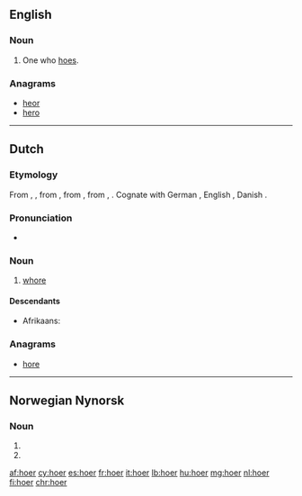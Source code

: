 {{also|hoër}}
==English==

===Noun===
{{en-noun}}

# One who [[hoe]]s.

===Anagrams===
* [[heor#English|heor]]
* [[hero#English|hero]]

----

==Dutch==

===Etymology===
From {{etyl|dum|nl}} {{term|hoere|lang=dum}}, {{term|hoer|lang=dum}}, from {{etyl|odt|nl}} {{m|odt|*huora}}, from {{etyl|gem-pro|nl}} {{m|gem-pro|*hōrǭ}}, from {{etyl|ine-pro|nl}} {{m|ine-pro|*kāro-}}, {{m|ine-pro|*keh₂ro-||dear, loved}}. Cognate with German {{term|Hure|lang=de}}, English {{term|whore|lang=en}}, Danish {{term|hore|lang=da}}.

===Pronunciation===
* {{audio|Nl-hoer.ogg|Audio|lang=nl}}

===Noun===
{{nl-noun|f|-en|hoertje}}

# {{context|derogatory|lang=nl}} [[whore]]

====Descendants====
* Afrikaans: {{l|af|hoor}}

===Anagrams===
* [[hore#Dutch|hore]]

----

==Norwegian Nynorsk==

===Noun===
{{head|nn|noun form|g=f}}

# {{form of|indefinite plural|ho|lang=nn}}
# {{form of|indefinite plural|hoe|lang=nn}}

[[af:hoer]]
[[cy:hoer]]
[[es:hoer]]
[[fr:hoer]]
[[it:hoer]]
[[lb:hoer]]
[[hu:hoer]]
[[mg:hoer]]
[[nl:hoer]]
[[fi:hoer]]
[[chr:hoer]]